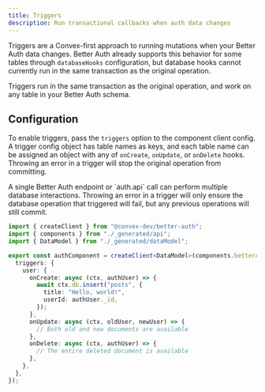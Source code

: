 ```yaml
---
title: Triggers
description: Run transactional callbacks when auth data changes
---
```


Triggers are a Convex-first approach to running mutations when your Better Auth
data changes. Better Auth already supports this behavior for some tables through
`databaseHooks` configuration, but database hooks cannot currently run in the
same transaction as the original operation.

Triggers run in the same transaction as the original operation, and work on any
table in your Better Auth schema.

## Configuration

To enable triggers, pass the `triggers` option to the component client config. A
trigger config object has table names as keys, and each table name can be
assigned an object with any of `onCreate`, `onUpdate`, or `onDelete` hooks.
Throwing an error in a trigger will stop the original operation from committing.

<Callout>
  A single Better Auth endpoint or `auth.api` call can perform multiple database
  interactions. Throwing an error in a trigger will only ensure the database
  operation that triggered will fail, but any previous operations will still
  commit.
</Callout>

```ts title="convex/auth.ts"
import { createClient } from "@convex-dev/better-auth";
import { components } from "./_generated/api";
import { DataModel } from "./_generated/dataModel";

export const authComponent = createClient<DataModel>(components.betterAuth, {
  triggers: {
    user: {
      onCreate: async (ctx, authUser) => {
        await ctx.db.insert("posts", {
          title: "Hello, world!",
          userId: authUser._id,
        });
      },
      onUpdate: async (ctx, oldUser, newUser) => {
        // Both old and new documents are available
      },
      onDelete: async (ctx, authUser) => {
        // The entire deleted document is available
      },
    },
  },
});
```
